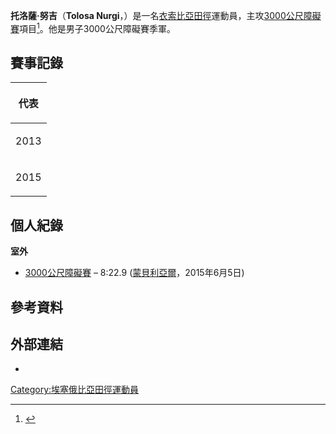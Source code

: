 {{noteTA
|1=zh-tw:衣索比亞; zh-sg:衣索比亚; zh-cn:埃塞俄比亚; zh-hk:埃塞俄比亞;
}}
{{Infobox sportsperson
| name           = 托洛薩·努吉<br />''Tolosa Nurgi''
| image          = 
| image_size     = 
| caption        = 
| birth_name     = 
| fullname       = Tolosa Nurgi Gigsa 
| nickname       = 
| nationality    = 
| residence      = 
| birth_date     = {{birth date and age|1990|3|29|df=yes}}
| birth_place    = 
| death_date     = 
| death_place    = 
| height         = 
| weight         = 
| website        = 
| country        = {{ETH}}
| sport          = [[田徑|田徑]]
| event          = 3000公尺障礙賽
| olympics       = 
| show-medals    = yes
| medaltemplates = 
{{MedalSport|男子[[田徑|田徑]]}}
{{MedalCountry|{{ETH}}}}
{{MedalCompetition|[[非洲青年田徑錦標賽|非洲青年田徑錦標賽]]}}
{{MedalBronze|[[2013年非洲青年田徑錦標賽|2013年 巴姆布斯]]|3000公尺障礙賽}}
}}
'''托洛薩·努吉'''（'''Tolosa Nurgi'''，{{bd|1990年|3月29日|catIdx=Nurgi, Tolosa}}）是一名[[衣索比亞|衣索比亞]][[田徑|田徑]]運動員，主攻[[3000米障礙賽|3000公尺障礙賽]]項目<ref>{{cite web |url=http://www.iaaf.org/athletes/ethiopia/tolosa-nurgi-284322 |title=Tolosa Nurgi |publisher=IAAF |date=2016-05-18 |accessdate=2016-05-18 |archive-date=2019-05-25 |archive-url=https://web.archive.org/web/20190525155726/https://www.iaaf.org/athletes/ethiopia/tolosa-nurgi-284322 |dead-url=no }}</ref>。他是{{link-en|2013年非洲青年田徑錦標賽|2013 African Junior Athletics Championships}}男子3000公尺障礙賽季軍。

== 賽事記錄 ==
{| {{AchievementTable|Event=yes}}
|-
!colspan="6"|代表 {{ETH}}
|-
|2013
|{{link-en|2013年非洲青年田徑錦標賽|2013 African Junior Athletics Championships|非洲青年錦標賽}}
|[[模里西斯|模里西斯]]{{link-en|巴姆布斯|Bambous, Mauritius}}
|bgcolor=cc9966 | 季軍
|3000公尺障礙賽
|8:55.38
|-
|2015
|[[2015年世界田徑錦標賽|世界錦標賽]]
|[[中國|中國]][[北京|北京]]
|第15名
|3000公尺障礙賽
|8:44.81
|}

== 個人紀錄 ==
'''室外'''
* [[3000米障礙賽|3000公尺障礙賽]] – 8:22.9 ([[蒙貝利亞爾|蒙貝利亞爾]]，2015年6月5日)

== 參考資料 ==
{{Reflist}}

== 外部連結 ==
* {{IAAF name|id=284322}}

{{Ethiopia-stub}}

{{DEFAULTSORT:Nurgi, Tolosa}}
[[Category:埃塞俄比亞田徑運動員|Category:埃塞俄比亞田徑運動員]]